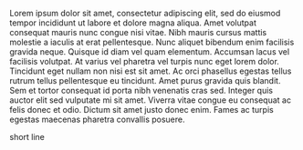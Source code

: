Lorem ipsum dolor sit amet, consectetur adipiscing elit, sed do eiusmod tempor incididunt ut labore et dolore magna aliqua. Amet volutpat consequat mauris nunc congue nisi vitae. Nibh mauris cursus mattis molestie a iaculis at erat pellentesque. Nunc aliquet bibendum enim facilisis gravida neque. Quisque id diam vel quam elementum. Accumsan lacus vel facilisis volutpat. At varius vel pharetra vel turpis nunc eget lorem dolor. Tincidunt eget nullam non nisi est sit amet. Ac orci phasellus egestas tellus rutrum tellus pellentesque eu tincidunt. Amet purus gravida quis blandit. Sem et tortor consequat id porta nibh venenatis cras sed. Integer quis auctor elit sed vulputate mi sit amet. Viverra vitae congue eu consequat ac felis donec et odio. Dictum sit amet justo donec enim. Fames ac turpis egestas maecenas pharetra convallis posuere.

short line